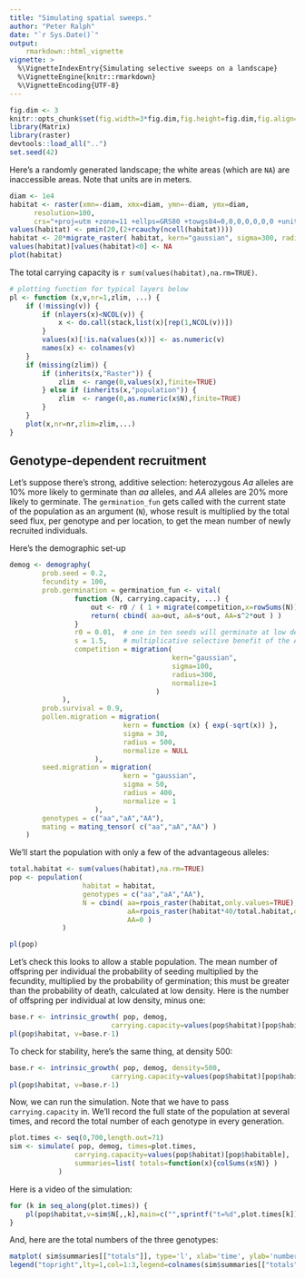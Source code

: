 ```yaml
---
title: "Simulating spatial sweeps."
author: "Peter Ralph"
date: "`r Sys.Date()`"
output: 
    rmarkdown::html_vignette
vignette: >
  %\VignetteIndexEntry{Simulating selective sweeps on a landscape}
  %\VignetteEngine{knitr::rmarkdown}
  %\VignetteEncoding{UTF-8}
---
```




```r
fig.dim <- 3
knitr::opts_chunk$set(fig.width=3*fig.dim,fig.height=fig.dim,fig.align='center')
library(Matrix)
library(raster)
devtools::load_all("..")
set.seed(42)
```


Here's a randomly generated landscape; the white areas (which are `NA`) are inaccessible areas.
Note that units are in meters.
```r
diam <- 1e4
habitat <- raster(xmn=-diam, xmx=diam, ymn=-diam, ymx=diam, 
      resolution=100,
      crs="+proj=utm +zone=11 +ellps=GRS80 +towgs84=0,0,0,0,0,0,0 +units=m +no_defs")
values(habitat) <- pmin(20,(2+rcauchy(ncell(habitat))))
habitat <- 20*migrate_raster( habitat, kern="gaussian", sigma=300, radius=1500 )
values(habitat)[values(habitat)<0] <- NA
plot(habitat)
```

The total carrying capacity is `r sum(values(habitat),na.rm=TRUE)`.

```r
# plotting function for typical layers below
pl <- function (x,v,nr=1,zlim, ...) {
    if (!missing(v)) {
        if (nlayers(x)<NCOL(v)) {
            x <- do.call(stack,list(x)[rep(1,NCOL(v))])
        }
        values(x)[!is.na(values(x))] <- as.numeric(v)
        names(x) <- colnames(v)
    }
    if (missing(zlim)) {
        if (inherits(x,"Raster")) {
            zlim  <- range(0,values(x),finite=TRUE)
        } else if (inherits(x,"population")) {
            zlim  <- range(0,as.numeric(x$N),finite=TRUE)
        }
    }
    plot(x,nr=nr,zlim=zlim,...)
}
```

Genotype-dependent recruitment
------------------------------

Let's suppose there's strong, additive selection:
heterozygous *Aa* alleles are 10% more likely to germinate than *aa* alleles,
and *AA* alleles are 20% more likely to germinate.
The `germination_fun` gets called with the current state of the population as an argument (`N`),
whose result is multiplied by the total seed flux, per genotype and per location,
to get the mean number of newly recruited individuals.


Here's the demographic set-up
```r
demog <- demography(
        prob.seed = 0.2,
        fecundity = 100,
        prob.germination = germination_fun <- vital(
                function (N, carrying.capacity, ...) {
                    out <- r0 / ( 1 + migrate(competition,x=rowSums(N))/carrying.capacity )
                    return( cbind( aa=out, aA=s*out, AA=s^2*out ) )
                }
                r0 = 0.01,  # one in ten seeds will germinate at low densities
                s = 1.5,    # multiplicative selective benefit of the A allele
                competition = migration(
                                        kern="gaussian",
                                        sigma=100,
                                        radius=300,
                                        normalize=1
                                    )
             ),
        prob.survival = 0.9,
        pollen.migration = migration(
                            kern = function (x) { exp(-sqrt(x)) },
                            sigma = 30,
                            radius = 500,
                            normalize = NULL
                     ),
        seed.migration = migration(
                            kern = "gaussian",
                            sigma = 50,
                            radius = 400,
                            normalize = 1
                     ),
        genotypes = c("aa","aA","AA"),
        mating = mating_tensor( c("aa","aA","AA") )
    )
```



We'll start the population with only a few of the advantageous alleles:
```r
total.habitat <- sum(values(habitat),na.rm=TRUE)
pop <- population( 
                  habitat = habitat,
                  genotypes = c("aa","aA","AA"),
                  N = cbind( aa=rpois_raster(habitat,only.values=TRUE),
                             aA=rpois_raster(habitat*40/total.habitat,only.values=TRUE),
                             AA=0 )
             )

pl(pop)
```

Let's check this looks to allow a stable population.
The mean number of offspring per individual
the probability of seeding
multiplied by the fecundity,
multiplied by the probability of germination;
this must be greater than the probability of death,
calculated at low density.
Here is the number of offspring per individual at low density, minus one:
```r
base.r <- intrinsic_growth( pop, demog, 
                         carrying.capacity=values(pop$habitat)[pop$habitable] )
pl(pop$habitat, v=base.r-1)
```

To check for stability, here's the same thing, at density 500:
```r
base.r <- intrinsic_growth( pop, demog, density=500,
                         carrying.capacity=values(pop$habitat)[pop$habitable] )
pl(pop$habitat, v=base.r-1)
```

Now, we can run the simulation.
Note that we have to pass `carrying.capacity` in.
We'll record the full state of the population at several times, 
and record the total number of each genotype in every generation.
```r
plot.times <- seq(0,700,length.out=71)
sim <- simulate( pop, demog, times=plot.times, 
                carrying.capacity=values(pop$habitat)[pop$habitable],
                summaries=list( totals=function(x){colSums(x$N)} )
            )
```

Here is a video of the simulation:
```r
for (k in seq_along(plot.times)) {
    pl(pop$habitat,v=sim$N[,,k],main=c("",sprintf("t=%d",plot.times[k])),zlim=range(sim$N,finite=TRUE))
}
```

And, here are the total numbers of the three genotypes:
```r
matplot( sim$summaries[["totals"]], type='l', xlab='time', ylab='numbers', lty=1 )
legend("topright",lty=1,col=1:3,legend=colnames(sim$summaries[["totals"]]))
```
